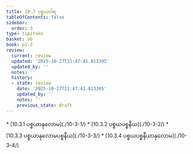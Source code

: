 ```yaml
---
title: 10.3 ပစ္စယဝါရ
tableOfContents: false
sidebar:
  order: 3
type: tipitaka
basket: ab
book: p1-2
review:
  current: review
  updated: '2025-10-27T21:47:41.813395'
  updated_by: ''
  notes: ''
  history:
  - state: review
    date: '2025-10-27T21:47:41.813395'
    updated_by: ''
    notes: ''
    previous_state: draft
---
```



<ReviewStatus review={frontmatter.review} showDetails={true} />

<HypothesisAnnotation frontmatter={frontmatter} />

<DynamicBreadcrumb />



<TableOfContents book="p1-2" section="10.3">
* [10.3.1 ပစ္စယာနုလောမ](./10-3-1/)
* [10.3.2 ပစ္စယပစ္စနီယ](./10-3-2/)
* [10.3.3 ပစ္စယာနုလောမပစ္စနီယ](./10-3-3/)
* [10.3.4 ပစ္စယပစ္စနီယာနုလောမ](./10-3-4/)
</TableOfContents>